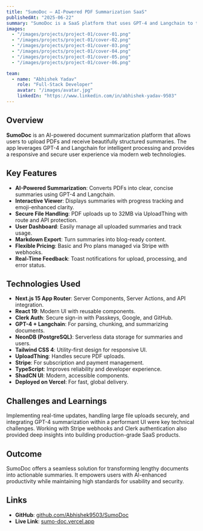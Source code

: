 ```yaml
---
title: "SumoDoc – AI-Powered PDF Summarization SaaS"
publishedAt: "2025-06-22"
summary: "SumoDoc is a SaaS platform that uses GPT-4 and Langchain to transform PDF documents into concise, structured summaries. Built with Next.js 15, React 19, Clerk, NeonDB, and Tailwind CSS, it features secure uploads, interactive summary viewing, and flexible pricing."
images:
  - "/images/projects/project-01/cover-01.png"
  - "/images/projects/project-01/cover-02.png"
  - "/images/projects/project-01/cover-03.png"
  - "/images/projects/project-01/cover-04.png"
  - "/images/projects/project-01/cover-05.png"
  - "/images/projects/project-01/cover-06.png"

team:
  - name: "Abhishek Yadav"
    role: "Full-Stack Developer"
    avatar: "/images/avatar.jpg"
    linkedIn: "https://www.linkedin.com/in/abhishek-yadav-9503"
---
```


## Overview

**SumoDoc** is an AI-powered document summarization platform that allows users to upload PDFs and receive beautifully structured summaries. The app leverages GPT-4 and Langchain for intelligent processing and provides a responsive and secure user experience via modern web technologies.

## Key Features

- **AI-Powered Summarization**: Converts PDFs into clear, concise summaries using GPT-4 and Langchain.
- **Interactive Viewer**: Displays summaries with progress tracking and emoji-enhanced clarity.
- **Secure File Handling**: PDF uploads up to 32MB via UploadThing with route and API protection.
- **User Dashboard**: Easily manage all uploaded summaries and track usage.
- **Markdown Export**: Turn summaries into blog-ready content.
- **Flexible Pricing**: Basic and Pro plans managed via Stripe with webhooks.
- **Real-Time Feedback**: Toast notifications for upload, processing, and error status.

## Technologies Used

- **Next.js 15 App Router**: Server Components, Server Actions, and API integration.
- **React 19**: Modern UI with reusable components.
- **Clerk Auth**: Secure sign-in with Passkeys, Google, and GitHub.
- **GPT-4 + Langchain**: For parsing, chunking, and summarizing documents.
- **NeonDB (PostgreSQL)**: Serverless data storage for summaries and users.
- **Tailwind CSS 4**: Utility-first design for responsive UI.
- **UploadThing**: Handles secure PDF uploads.
- **Stripe**: For subscription and payment management.
- **TypeScript**: Improves reliability and developer experience.
- **ShadCN UI**: Modern, accessible components.
- **Deployed on Vercel**: For fast, global delivery.

## Challenges and Learnings

Implementing real-time updates, handling large file uploads securely, and integrating GPT-4 summarization within a performant UI were key technical challenges. Working with Stripe webhooks and Clerk authentication also provided deep insights into building production-grade SaaS products.

## Outcome

SumoDoc offers a seamless solution for transforming lengthy documents into actionable summaries. It empowers users with AI-enhanced productivity while maintaining high standards for usability and security.

## Links

- **GitHub**: [github.com/Abhishek9503/SumoDoc](https://github.com/Abhishek9503/SumoDoc)
- **Live Link**: [sumo-doc.vercel.app](https://sumo-doc.vercel.app/)
